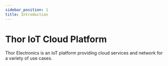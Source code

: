 ```yaml
---
sidebar_position: 1
title: Introduction
---
```


# Thor IoT Cloud Platform

Thor Electronics is an IoT platform providing cloud services and network for a variety of use cases.
